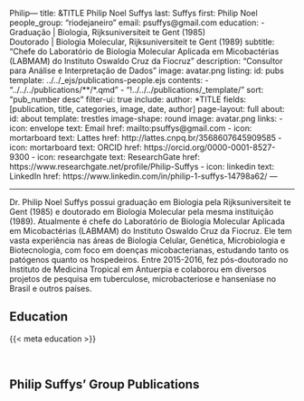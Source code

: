 Philip---
title: &TITLE Philip Noel Suffys
last: Suffys
first: Philip Noel
people_group: "riodejaneiro"
email: psuffys@gmail.com
education:
  - Graduação | Biologia, Rijksuniversiteit te Gent (1985) <br> Doutorado | Biologia Molecular, Rijksuniversiteit te Gent (1989)
subtitle: "Chefe do Laboratório de Biologia Molecular Aplicada em Micobactérias (LABMAM) do Instituto Oswaldo Cruz da Fiocruz"
description: "Consultor para Análise e Interpretação de Dados"
image: avatar.png
listing:
  id: pubs
  template: ../../_ejs/publications-people.ejs
  contents:
    - "../../../publications/**/*.qmd"
    - "!../../../publications/_template/"
  sort: "pub_number desc"
  filter-ui: true
  include:
    author: *TITLE
  fields: [publication, title, categories, image, date, author]
page-layout: full
about:
  id: about
  template: trestles
  image-shape: round
  image: avatar.png
  links:
    - icon: envelope
      text: Email
      href: mailto:psuffys@gmail.com
    - icon: mortarboard
      text: Lattes
      href: http://lattes.cnpq.br/3568607645909585
    - icon: mortarboard
      text: ORCID
      href: https://orcid.org/0000-0001-8527-9300
    - icon: researchgate
      text: ResearchGate
      href: https://www.researchgate.net/profile/Philip-Suffys
    - icon: linkedin
      text: LinkedIn
      href: https://www.linkedin.com/in/philip-1-suffys-14798a62/
---

<hr>

:::{#about}

Dr. Philip Noel Suffys possui graduação em Biologia pela Rijksuniversiteit te Gent (1985) e doutorado em Biologia Molecular pela mesma instituição (1989). Atualmente é chefe do Laboratório de Biologia Molecular Aplicada em Micobactérias (LABMAM) do Instituto Oswaldo Cruz da Fiocruz. Ele tem vasta experiência nas áreas de Biologia Celular, Genética, Microbiologia e Biotecnologia, com foco em doenças micobacterianas, estudando tanto os patógenos quanto os hospedeiros. Entre 2015-2016, fez pós-doutorado no Instituto de Medicina Tropical em Antuerpia e colaborou em diversos projetos de pesquisa em tuberculose, microbacteriose e hanseníase no Brasil e outros países.

## Education
{{< meta education >}}

<br>

:::

## Philip Suffys' Group Publications

:::{#pubs}
:::
